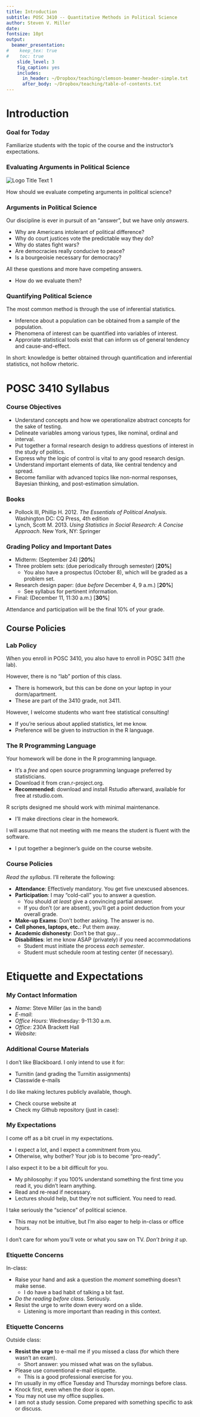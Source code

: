 ```yaml
---
title: Introduction
subtitle: POSC 3410 -- Quantitative Methods in Political Science
author: Steven V. Miller
date: 
fontsize: 10pt
output:
  beamer_presentation:
#    keep_tex: true
#    toc: true
    slide_level: 3
    fig_caption: yes
    includes:
      in_header: ~/Dropbox/teaching/clemson-beamer-header-simple.txt
      after_body: ~/Dropbox/teaching/table-of-contents.txt
---
```


# Introduction
### Goal for Today

Familiarize students with the topic of the course and the instructor's expectations.

### Evaluating Arguments in Political Science

![](cnncrossfire.jpg "Logo Title Text 1")

How should we evaluate competing arguments in political science?

### Arguments in Political Science

Our discipline is ever in pursuit of an "answer", but we have only *answers*.

 - Why are Americans intolerant of political difference?
 - Why do court justices vote the predictable way they do?
 - Why do states fight wars?
 - Are democracies really conducive to peace?
 - Is a bourgeoisie necessary for democracy?

\bigskip All these questions and more have competing answers.

- How do we evaluate them?

### Quantifying Political Science

The most common method is through the use of inferential statistics.

 - Inference about a population can be obtained from a sample of the population.
 - Phenomena of interest can be quantified into variables of interest.
 - Approriate statistical tools exist that can inform us of general tendency and cause-and-effect.

\bigskip In short: knowledge is better obtained through quantification and inferential statistics, not hollow rhetoric.

# POSC 3410 Syllabus
### Course Objectives

 - Understand concepts and how we operationalize abstract concepts for the sake of testing.
 -  Delineate variables among various types, like nominal, ordinal and interval.
 -  Put together a formal research design to address questions of interest in the study of politics.
 -  Express why the logic of control is vital to any good research design.
 - Understand important elements of data, like central tendency and spread.
 -  Become familiar with advanced topics like non-normal responses, Bayesian thinking, and post-estimation simulation.

### Books

 -  Pollock III, Phillip H. 2012. *The Essentials of Political Analysis*. Washington DC: CQ Press, 4th edition
 - Lynch, Scott M. 2013. *Using Statistics in Social Research: A Concise Approach*. New York, NY: Springer



### Grading Policy and Important Dates

- Midterm: (September 24) [**20%**]
- Three problem sets: (due periodically through semester) [**20%**]
	- You also have a prospectus (October 8), which will be graded as a problem set.
- Research design paper: (due *before* December 4, 9 a.m.) [**20%**]
    - See syllabus for pertinent information.
- Final: (December 11, 11:30 a.m.) [**30%**]

Attendance and participation will be the final 10% of your grade.

## Course Policies
### Lab Policy

When you enroll in POSC 3410, you also have to enroll in POSC 3411 (the lab).

\bigskip However, there is no "lab" portion of this class.

- There is homework, but this can be done on your laptop in your dorm/apartment.
- These are part of the 3410 grade, not 3411.


\bigskip However, I welcome students who want free statistical consulting!

- If you're serious about applied statistics, let me know.
- Preference will be given to instruction in the R language.

### The R Programming Language

Your homework will be done in the R programming
language.

-   It’s a *free* and open source programming language preferred
    by statisticians.
-   Download it from cran.r-project.org.
-   **Recommended:** download and install Rstudio afterward, available for free at rstudio.com.

\bigskip R scripts designed me should work with minimal
maintenance.

-   I’ll make directions clear in the homework.

I will assume that not meeting with me means the student is
fluent with the software.

-   I put together a beginner’s guide on the course website.




### Course Policies

*Read the syllabus*. I'll reiterate the following:

- **Attendance**: Effectively mandatory. You get five unexcused absences.
- **Participation**: I may "cold-call" you to answer a question. 
    - You should *at least* give a convincing partial answer.
    - If you don't (or are absent), you'll get a point deduction from your overall grade.
- **Make-up Exams**: Don't bother asking. The answer is no.
- **Cell phones, laptops, etc.**: Put them away.
- **Academic dishonesty**: Don't be that guy...
- **Disabilities**: let me know ASAP (privately) if you need accommodations
    - Student must initiate the process *each semester*.
    - Student must schedule room at testing center (if necessary).

# Etiquette and Expectations
### My Contact Information

- *Name*: Steve Miller (as in the band)
- *E-mail*: \textcolor{clemsonorange}{svmille@clemson.edu}
- *Office Hours*: Wednesday: 9-11:30 a.m.
- *Office*: 230A Brackett Hall
- *Website*: \textcolor{clemsonorange}{svmiller.com/teaching}

### Additional Course Materials

I don't like Blackboard. I only intend to use it for:

- Turnitin (and grading the Turnitin assignments)
- Classwide e-mails

\bigskip I do like making lectures publicly available, though.

- Check course website at \textcolor{clemsonorange}{svmiller.com}
- Check my Github repository (just in case): \textcolor{clemsonorange}{github.com/svmiller/posc3410}

### My Expectations

I come off as a bit cruel in my expectations.

- I expect a lot, and I expect a commitment from you.
- Otherwise, why bother? Your job is to become "pro-ready".

\bigskip I also expect it to be a bit difficult for you.

- My philosophy: if you 100% understand something the first time you read it, you didn't learn anything.
- Read and re-read if necessary.
- Lectures should help, but they're not sufficient. You need to read.

\bigskip I take seriously the "science" of political science.

- This may not be intuitive, but I'm also eager to help in-class or office hours.

\bigskip I don't care for whom you'll vote or what you saw on TV. *Don't bring it up*.


### Etiquette Concerns

In-class:

- Raise your hand and ask a question the *moment* something doesn't make sense.
    - I do have a bad habit of talking a bit fast.
- *Do the reading before class*. Seriously.
- Resist the urge to write down every word on a slide.
    - Listening is more important than reading in this context.

### Etiquette Concerns

Outside class: 

- **Resist the urge** to e-mail me if you missed a class (for which there wasn't an exam).
    - Short answer: you missed what was on the syllabus.
- Please use conventional e-mail etiquette.
    - This is a good professional exercise for you.
- I'm usually in my office Tuesday and Thursday mornings before class.
- Knock first, even when the door is open.
- You may not use my office supplies.
- I am not a study session. Come prepared with something specific to ask or discuss.

